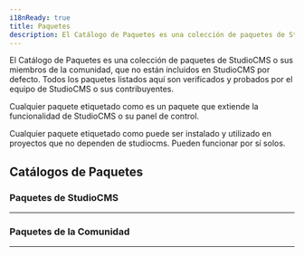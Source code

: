 ```yaml
---
i18nReady: true
title: Paquetes
description: El Catálogo de Paquetes es una colección de paquetes de StudioCMS o su comunidad.
---
```



El Catálogo de Paquetes es una colección de paquetes de StudioCMS o sus miembros de la comunidad, que no están incluidos en StudioCMS por defecto. Todos los paquetes listados aquí son verificados y probados por el equipo de StudioCMS o sus contribuyentes.

Cualquier paquete etiquetado como <Badge text="Plugin" variant="tip"/> es un paquete que extiende la funcionalidad de StudioCMS o su panel de control.

Cualquier paquete etiquetado como <Badge text="Uso Público" variant="caution"/> puede ser instalado y utilizado en proyectos que no dependen de studiocms. Pueden funcionar por sí solos.

## Catálogos de Paquetes

### Paquetes de StudioCMS
---

<PackageCatalog catalog="studiocms" />

### Paquetes de la Comunidad
---

<PackageCatalog catalog="community" />